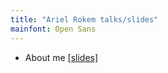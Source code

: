 ```yaml
---
title: "Ariel Rokem talks/slides"
mainfont: Open Sans
---
```


- About me [\[slides\]](slides/me.html)
